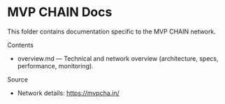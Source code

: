 # MVP CHAIN Docs

This folder contains documentation specific to the MVP CHAIN network.

Contents

- overview.md — Technical and network overview (architecture, specs, performance, monitoring).

Source

- Network details: https://mvpcha.in/

<!-- anchors: autogenerated -->

